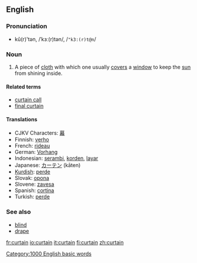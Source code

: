 ==English==

===Pronunciation===
*kû(r)'tən, /ˈkɜː(r)tən/, /<tt>"k3:(r)t@n</tt>/

===Noun===
{{en-noun-reg}}
# A piece of [[cloth]] with which one usually [[cover]]s a [[window]] to keep the [[sun]] from shining inside.

====Related terms====
*[[curtain call]]
*[[final curtain]]

====Translations====
*CJKV Characters: [[幕]]
*Finnish: [[verho]]
*French: [[rideau]] {{m}}
*German: [[Vorhang]] {{m}}
*Indonesian: [[serambi]], [[korden]], [[layar]]
*Japanese: [[カーテン]] (kāten)
*[[Kurdish]]: [[perde]] {{f}}
*Slovak: [[opona]] {{f}}
*Slovene: [[zavesa]] {{f}}
*Spanish: [[cortina]] {{f}}
*Turkish: [[perde]]

===See also===
*[[blind]]
*[[drape]]

[[Category:1000 English basic words]]

[[fr:curtain]]
[[io:curtain]]
[[it:curtain]]
[[fi:curtain]]
[[zh:curtain]]